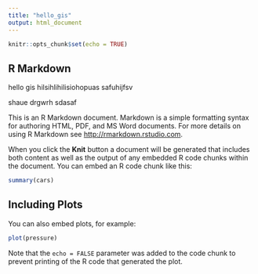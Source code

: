 ```yaml
---
title: "hello_gis"
output: html_document
---
```


```r
knitr::opts_chunk$set(echo = TRUE)
```

## R Markdown
hello gis
hilsihlihilisiohopuas
safuhijfsv

shaue
drgwrh
sdasaf

This is an R Markdown document. Markdown is a simple formatting syntax for authoring HTML, PDF, and MS Word documents. For more details on using R Markdown see <http://rmarkdown.rstudio.com>.

When you click the **Knit** button a document will be generated that includes both content as well as the output of any embedded R code chunks within the document. You can embed an R code chunk like this:

```r
summary(cars)
```

## Including Plots

You can also embed plots, for example:

```r
plot(pressure)
```

Note that the `echo = FALSE` parameter was added to the code chunk to prevent printing of the R code that generated the plot.
